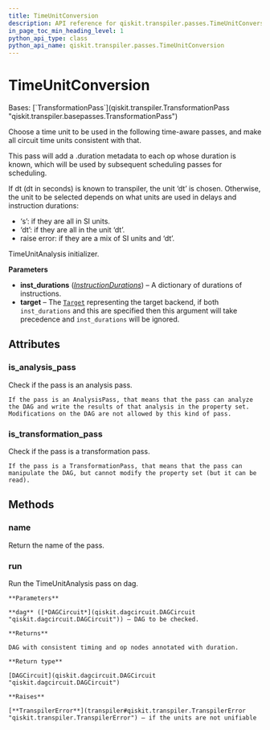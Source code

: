 ```yaml
---
title: TimeUnitConversion
description: API reference for qiskit.transpiler.passes.TimeUnitConversion
in_page_toc_min_heading_level: 1
python_api_type: class
python_api_name: qiskit.transpiler.passes.TimeUnitConversion
---
```


# TimeUnitConversion

<Class id="qiskit.transpiler.passes.TimeUnitConversion" isDedicatedPage={true} github="https://github.com/qiskit/qiskit/tree/stable/0.25/qiskit/transpiler/passes/scheduling/time_unit_conversion.py" signature="qiskit.transpiler.passes.TimeUnitConversion(*args, **kwargs)">
  Bases: [`TransformationPass`](qiskit.transpiler.TransformationPass "qiskit.transpiler.basepasses.TransformationPass")

  Choose a time unit to be used in the following time-aware passes, and make all circuit time units consistent with that.

  This pass will add a .duration metadata to each op whose duration is known, which will be used by subsequent scheduling passes for scheduling.

  If dt (dt in seconds) is known to transpiler, the unit ‘dt’ is chosen. Otherwise, the unit to be selected depends on what units are used in delays and instruction durations:

  *   ‘s’: if they are all in SI units.
  *   ‘dt’: if they are all in the unit ‘dt’.
  *   raise error: if they are a mix of SI units and ‘dt’.

  TimeUnitAnalysis initializer.

  **Parameters**

  *   **inst\_durations** ([*InstructionDurations*](qiskit.transpiler.InstructionDurations "qiskit.transpiler.InstructionDurations")) – A dictionary of durations of instructions.
  *   **target** – The [`Target`](qiskit.transpiler.Target "qiskit.transpiler.Target") representing the target backend, if both `inst_durations` and this are specified then this argument will take precedence and `inst_durations` will be ignored.

  ## Attributes

  ### is\_analysis\_pass

  <Attribute id="qiskit.transpiler.passes.TimeUnitConversion.is_analysis_pass">
    Check if the pass is an analysis pass.

    If the pass is an AnalysisPass, that means that the pass can analyze the DAG and write the results of that analysis in the property set. Modifications on the DAG are not allowed by this kind of pass.
  </Attribute>

  ### is\_transformation\_pass

  <Attribute id="qiskit.transpiler.passes.TimeUnitConversion.is_transformation_pass">
    Check if the pass is a transformation pass.

    If the pass is a TransformationPass, that means that the pass can manipulate the DAG, but cannot modify the property set (but it can be read).
  </Attribute>

  ## Methods

  ### name

  <Function id="qiskit.transpiler.passes.TimeUnitConversion.name" signature="name()">
    Return the name of the pass.
  </Function>

  ### run

  <Function id="qiskit.transpiler.passes.TimeUnitConversion.run" signature="run(dag)">
    Run the TimeUnitAnalysis pass on dag.

    **Parameters**

    **dag** ([*DAGCircuit*](qiskit.dagcircuit.DAGCircuit "qiskit.dagcircuit.DAGCircuit")) – DAG to be checked.

    **Returns**

    DAG with consistent timing and op nodes annotated with duration.

    **Return type**

    [DAGCircuit](qiskit.dagcircuit.DAGCircuit "qiskit.dagcircuit.DAGCircuit")

    **Raises**

    [**TranspilerError**](transpiler#qiskit.transpiler.TranspilerError "qiskit.transpiler.TranspilerError") – if the units are not unifiable
  </Function>
</Class>

